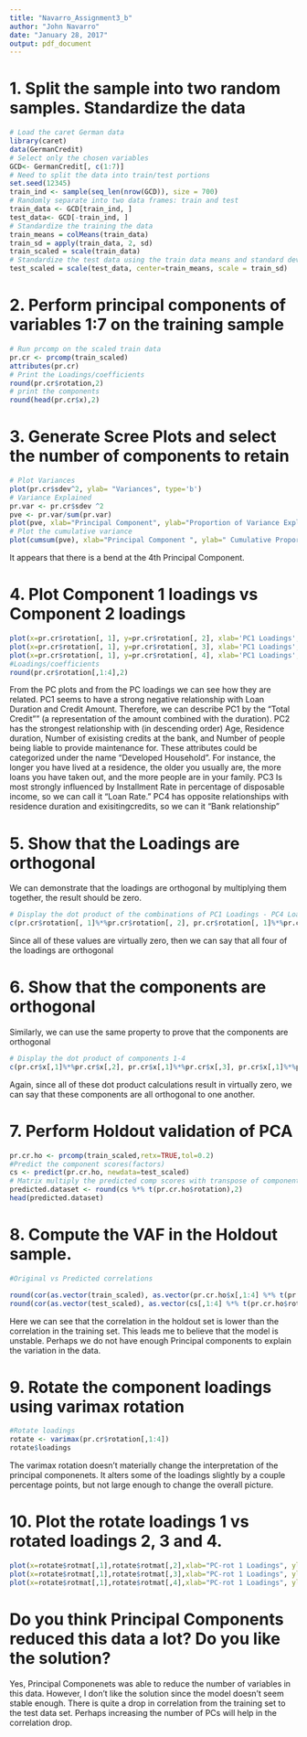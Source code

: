 ```yaml
---
title: "Navarro_Assignment3_b"
author: "John Navarro"
date: "January 28, 2017"
output: pdf_document
---
```


# 1. Split the sample into two random samples. Standardize the data
```r
# Load the caret German data
library(caret)
data(GermanCredit)
# Select only the chosen variables
GCD<- GermanCredit[, c(1:7)]
# Need to split the data into train/test portions
set.seed(12345)
train_ind <- sample(seq_len(nrow(GCD)), size = 700)
# Randomly separate into two data frames: train and test
train_data <- GCD[train_ind, ]
test_data<- GCD[-train_ind, ]
# Standardize the training the data
train_means = colMeans(train_data)
train_sd = apply(train_data, 2, sd)
train_scaled = scale(train_data)
# Standardize the test data using the train data means and standard deviations
test_scaled = scale(test_data, center=train_means, scale = train_sd)
```

# 2. Perform principal components of variables 1:7 on the training sample

```r
# Run prcomp on the scaled train data
pr.cr <- prcomp(train_scaled)
attributes(pr.cr)
# Print the Loadings/coefficients
round(pr.cr$rotation,2)
# print the components
round(head(pr.cr$x),2)
```

# 3. Generate Scree Plots and select the number of components to retain
```r
# Plot Variances
plot(pr.cr$sdev^2, ylab= "Variances", type='b')
# Variance Explained
pr.var <- pr.cr$sdev ^2
pve <- pr.var/sum(pr.var)
plot(pve, xlab="Principal Component", ylab="Proportion of Variance Explained ", ylim=c(0,0.3), type = "b")
# Plot the cumulative variance
plot(cumsum(pve), xlab="Principal Component ", ylab=" Cumulative Proportion of Variance Explained ", ylim=c(0,1), type = "b")
```
It appears that there is a bend at the 4th Principal Component.

# 4. Plot Component 1 loadings vs Component 2 loadings

```r
plot(x=pr.cr$rotation[, 1], y=pr.cr$rotation[, 2], xlab='PC1 Loadings', ylab='PC2 Loadings', main = 'PC1 v PC2')
plot(x=pr.cr$rotation[, 1], y=pr.cr$rotation[, 3], xlab='PC1 Loadings', ylab='PC3 Loadings', main = 'PC1 v PC3')
plot(x=pr.cr$rotation[, 1], y=pr.cr$rotation[, 4], xlab='PC1 Loadings', ylab='PC4 Loadings', main = 'PC1 v PC4')
#Loadings/coefficients
round(pr.cr$rotation[,1:4],2)
```

From the PC plots and from the PC loadings we can see how they are related. PC1 seems to have a strong negative relationship with Loan Duration and Credit Amount. Therefore, we can describe PC1 by the "Total Credit"" (a representation of the amount combined with the duration). PC2 has the strongest relationship with (in descending order) Age, Residence duration, Number of exisisting credits at the bank, and Number of people being liable to provide maintenance for. These attributes could be categorized under the name "Developed Household". For instance, the longer you have lived at a residence, the older you usually are, the more loans you have taken out, and the more people are in your family. PC3 Is most strongly influenced by Installment Rate in percentage of disposable income, so we can call it "Loan Rate." PC4 has opposite relationships with residence duration and exisitingcredits, so we can it "Bank relationship"


# 5. Show that the Loadings are orthogonal

We can demonstrate that the loadings are orthogonal by multiplying them together, the result should be zero.
```r
# Display the dot product of the combinations of PC1 Loadings - PC4 Loadings
c(pr.cr$rotation[, 1]%*%pr.cr$rotation[, 2], pr.cr$rotation[, 1]%*%pr.cr$rotation[, 3], pr.cr$rotation[, 1]%*%pr.cr$rotation[, 4],pr.cr$rotation[, 2]%*%pr.cr$rotation[, 3], pr.cr$rotation[, 2]%*%pr.cr$rotation[, 4],pr.cr$rotation[, 3]%*%pr.cr$rotation[, 4])
```
 Since all of these values are virtually zero, then we can say that all four of the loadings are orthogonal
 
# 6. Show that the components are orthogonal
 
Similarly, we can use the same property to prove that the components are orthogonal

```r
# Display the dot product of components 1-4
c(pr.cr$x[,1]%*%pr.cr$x[,2], pr.cr$x[,1]%*%pr.cr$x[,3], pr.cr$x[,1]%*%pr.cr$x[,4], pr.cr$x[,2]%*%pr.cr$x[,3], pr.cr$x[,2]%*%pr.cr$x[,4], pr.cr$x[,3]%*%pr.cr$x[,4])
```

Again, since all of these dot product calculations result in virtually zero, we can say that these components are all orthogonal to one another.

# 7. Perform Holdout validation of PCA

```r

pr.cr.ho <- prcomp(train_scaled,retx=TRUE,tol=0.2)
#Predict the component scores(factors)
cs <- predict(pr.cr.ho, newdata=test_scaled)
# Matrix multiply the predicted comp scores with transpose of component loadings
predicted.dataset <- round(cs %*% t(pr.cr.ho$rotation),2)
head(predicted.dataset)

```

# 8. Compute the VAF in the Holdout sample. 
```r

#Original vs Predicted correlations

round(cor(as.vector(train_scaled), as.vector(pr.cr.ho$x[,1:4] %*% t(pr.cr.ho$rotation)[1:4,])),2)
round(cor(as.vector(test_scaled), as.vector(cs[,1:4] %*% t(pr.cr.ho$rotation)[1:4,])),2)

```
Here we can see that the correlation in the holdout set is lower than the correlation in the training set. This leads me to believe that the model is unstable. Perhaps we do not have enough Principal components to explain the variation in the data.


# 9. Rotate the component loadings using varimax rotation

```r
#Rotate loadings
rotate <- varimax(pr.cr$rotation[,1:4])
rotate$loadings
```

The varimax rotation doesn't materially change the interpretation of the principal componenets. It alters some of the loadings slightly by a couple percentage points, but not large enough to change the overall picture.

# 10. Plot the rotate loadings 1 vs rotated loadings 2, 3 and 4. 

```r
plot(x=rotate$rotmat[,1],rotate$rotmat[,2],xlab="PC-rot 1 Loadings", ylab="PC-rot 2 Loadings",main = "Rotated 1 vs 2")
plot(x=rotate$rotmat[,1],rotate$rotmat[,3],xlab="PC-rot 1 Loadings", ylab="C-rot 3 Loadings",main = "Rotated 1 vs 3")
plot(x=rotate$rotmat[,1],rotate$rotmat[,4],xlab="PC-rot 1 Loadings", ylab="C-rot 4 Loadings",main = "Rotated 1 vs 4")
```

# Do you think Principal Components reduced this data a lot? Do you like the solution?

Yes, Principal Componenets was able to reduce the number of variables in this data. However, I don't like the solution since the model doesn't seem stable enough. There is quite a drop in correlation from the training set to the test data set. Perhaps increasing the number of PCs will help in the correlation drop. 
